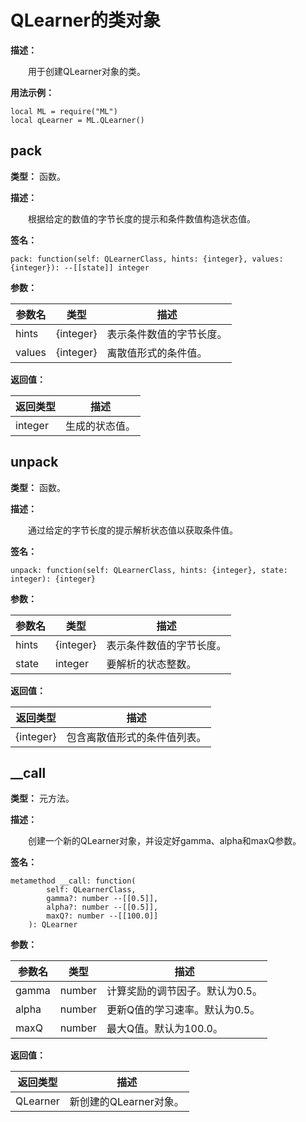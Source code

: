 
# QLearner的类对象

**描述：**

&emsp;&emsp;用于创建QLearner对象的类。

**用法示例：**
```tl
local ML = require("ML")
local qLearner = ML.QLearner()
```

## pack

**类型：** 函数。

**描述：**

&emsp;&emsp;根据给定的数值的字节长度的提示和条件数值构造状态值。

**签名：**
```tl
pack: function(self: QLearnerClass, hints: {integer}, values: {integer}): --[[state]] integer
```

**参数：**

| 参数名 | 类型 | 描述 |
| --- | --- | --- |
| hints | {integer} | 表示条件数值的字节长度。 |
| values | {integer} | 离散值形式的条件值。 |

**返回值：**

| 返回类型 | 描述 |
| --- | --- |
| integer | 生成的状态值。 |

## unpack

**类型：** 函数。

**描述：**

&emsp;&emsp;通过给定的字节长度的提示解析状态值以获取条件值。

**签名：**
```tl
unpack: function(self: QLearnerClass, hints: {integer}, state: integer): {integer}
```

**参数：**

| 参数名 | 类型 | 描述 |
| --- | --- | --- |
| hints | {integer} | 表示条件数值的字节长度。 |
| state | integer | 要解析的状态整数。 |

**返回值：**

| 返回类型 | 描述 |
| --- | --- |
| {integer} | 包含离散值形式的条件值列表。 |

## __call

**类型：** 元方法。

**描述：**

&emsp;&emsp;创建一个新的QLearner对象，并设定好gamma、alpha和maxQ参数。

**签名：**
```tl
metamethod __call: function(
		self: QLearnerClass,
		gamma?: number --[[0.5]],
		alpha?: number --[[0.5]],
		maxQ?: number --[[100.0]]
	): QLearner
```

**参数：**

| 参数名 | 类型 | 描述 |
| --- | --- | --- |
| gamma | number | 计算奖励的调节因子。默认为0.5。 |
| alpha | number | 更新Q值的学习速率。默认为0.5。 |
| maxQ | number | 最大Q值。默认为100.0。 |

**返回值：**

| 返回类型 | 描述 |
| --- | --- |
| QLearner | 新创建的QLearner对象。 |
